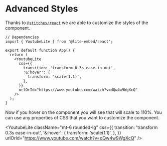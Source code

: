 
# Advanced Styles

Thanks to [`@stitches/react`](https://stitches.dev/) we are able to customize the styles of the component.

```tsx
// Dependencies
import { YoutubeLite } from '@lite-embed/react';

export default function App() {
  return (
    <YoutubeLite
      css={{
        transition: 'transform 0.3s ease-in-out',
        '&:hover': {
          transform: 'scale(1.1)',
        },
      }}
      urlOrId="https://www.youtube.com/watch?v=dQw4w9WgXcQ"
    />
  );
}
```

Now if you hover on the component you will see that will scale to 110%. You can use any properties of CSS that you want to customize the component.

<YoutubeLite
  className="mt-6 rounded-lg"
  css={{
    transition: 'transform 0.3s ease-in-out',
    '&:hover': {
      transform: 'scale(1.1)',
    },
  }}
  urlOrId="https://www.youtube.com/watch?v=dQw4w9WgXcQ"
/>
